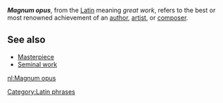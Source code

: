 '''''Magnum opus''''', from the [[Latin]] meaning ''great work'', refers to the best or most renowned achievement of an [[author]], [[artist]], or [[composer]].

==See also==

*[[Masterpiece]]
*[[Seminal work]]


[[Category:Latin phrases]]

[[nl:Magnum opus]]